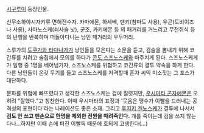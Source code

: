 [[시구루이]] 등장인물.

신무소하야시자키류 면허전수자. 카마에몬, 하세베, 덴키(참마도 사용), 우콘(토비이즈나 사용), 사마노스케(쇠사슬 낫), 군조, 카키에몬 등 의 패거리를 거느리고 무전취식 등의 난행을 반복하며 떠돌아다니는 낭인 패거리의 우두머리. 

스루가의 [[도쿠가와 타다나가]]가 낭인들을 모은다는 소문을 듣고, 검술을 뽐내기 위해 코간류를 치려고 술집에서 모의를 하다가 [[콘도 스즈노스케]]와 마주치게 된다. 스즈노스케게가 일행 중 1명을 베어넘기자, 스즈노스케를 위협하고 코간류의 결투 약속을 하게 한다. 다른 낭인들이 온갖 무기를 들고 스즈노스케를 저격할때 혼자 씨익 미소짓는 그 포스가 대단하다.

문파를 위협에 빠뜨렸다고 생각한 스즈노스케는 겁에 질렷지만, [[우시마타 곤자에몬]]은 오히려 "잘했다."고 칭찬한다. 이때 우시마타의 표정과 '웃음은 맹수가 이빨을 드러내는 공격성의 표현이다'라는 나레이션도 좋은 소재. 그리고 [[후지키 겐노스케]]가 결투에 나서서 '''검도 안 쓰고 맨손으로 한명을 제외한 전원을 때려죽인다.''' 개를 죽이는데 검을 쓰지 않는다나...하지만 이때 손에 퍼진 이빨독 때문에 호되게 고생한다(...) 
